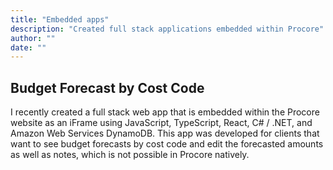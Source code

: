```yaml
---
title: "Embedded apps"
description: "Created full stack applications embedded within Procore"
author: ""
date: ""
---
```


## Budget Forecast by Cost Code

I recently created a full stack web app that is embedded within the Procore website as an iFrame using JavaScript, TypeScript, React, C# / .NET, and Amazon Web Services DynamoDB. This app was developed for clients that want to see budget forecasts by cost code and edit the forecasted amounts as well as notes, which is not possible in Procore natively.
